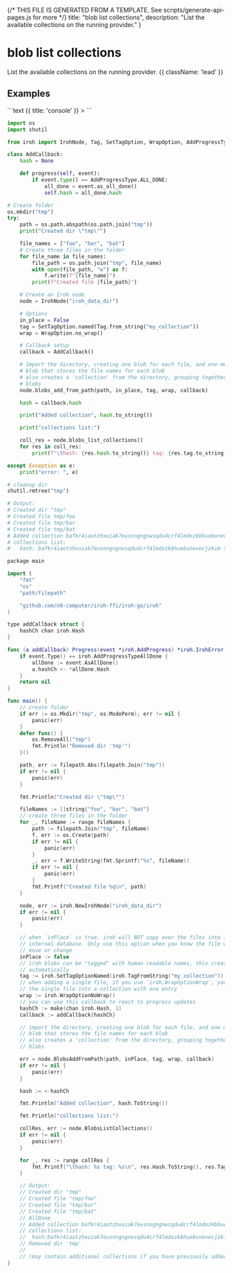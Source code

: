 {/* THIS FILE IS GENERATED FROM A TEMPLATE. See scripts/generate-api-pages.js for more */}
    title: "blob list collections",
    description: "List the available collections on the running provider."
}

<div className='not-prose mb-5'>
    <Breadcrumbs pages={[
        { name: 'API', href: '/docs/api', current: false },
        { name: 'blob list collections', href: '/docs/api/blob-list-collections', current: true },
    ]} />
</div>

# blob list collections

List the available collections on the running provider. {{ className: 'lead' }}



## Examples

<CodeGroup title="blob list collections">
```text {{ title: 'console' }}
> 
```

```python {{ title: 'python' }}
import os
import shutil

from iroh import IrohNode, Tag, SetTagOption, WrapOption, AddProgressType

class AddCallback:
    hash = None

    def progress(self, event):
        if event.type() == AddProgressType.ALL_DONE:
            all_done = event.as_all_done()
            self.hash = all_done.hash

# Create folder
os.mkdir("tmp")
try:
    path = os.path.abspath(os.path.join("tmp"))
    print("Created dir \"tmp\"")

    file_names = ["foo", "bar", "bat"]
    # Create three files in the folder
    for file_name in file_names:
        file_path = os.path.join("tmp", file_name)
        with open(file_path, "w") as f:
            f.write(f"{file_name}")
        print(f"Created file {file_path}")

    # Create an Iroh node
    node = IrohNode("iroh_data_dir")

    # Options
    in_place = False
    tag = SetTagOption.named(Tag.from_string("my_collection"))
    wrap = WrapOption.no_wrap()

    # Callback setup
    callback = AddCallback()

    # Import the directory, creating one blob for each file, and one metadata
    # blob that stores the file names for each blob
    # also creates a 'collection' from the directory, grouping together the
    # blobs
    node.blobs_add_from_path(path, in_place, tag, wrap, callback)

    hash = callback.hash

    print("Added collection", hash.to_string())

    print("collections list:")

    coll_res = node.blobs_list_collections()
    for res in coll_res:
        print(f"\thash: {res.hash.to_string()} tag: {res.tag.to_string()}")

except Exception as e:
    print("error: ", e)

# cleanup dir
shutil.rmtree("tmp")

# Output:
# Created dir "tmp"
# Created file tmp/foo
# Created file tmp/bar
# Created file tmp/bat
# Added collection bafkr4iaotzhxuiak7eusnngngnwsqdu4crf4lmdxzkbhuebunevecjzkim
# collections list:
# 	hash: bafkr4iaotzhxuiak7eusnngngnwsqdu4crf4lmdxzkbhuebunevecjzkim tag: "my_collection"


```

```swift {{ title: 'go' }}
package main

import (
	"fmt"
	"os"
	"path/filepath"

	"github.com/n0-computer/iroh-ffi/iroh-go/iroh"
)

type addCallback struct {
	hashCh chan iroh.Hash
}

func (a addCallback) Progress(event *iroh.AddProgress) *iroh.IrohError {
	if event.Type() == iroh.AddProgressTypeAllDone {
		allDone := event.AsAllDone()
		a.hashCh <- *allDone.Hash
	}
	return nil
}

func main() {
	// create folder
	if err := os.Mkdir("tmp", os.ModePerm); err != nil {
		panic(err)
	}
	defer func() {
		os.RemoveAll("tmp")
		fmt.Println("Removed dir 'tmp'")
	}()

	path, err := filepath.Abs(filepath.Join("tmp"))
	if err != nil {
		panic(err)
	}

	fmt.Println("Created dir \"tmp\"")

	fileNames := []string{"foo", "bar", "bat"}
	// create three files in the folder
	for _, fileName := range fileNames {
		path := filepath.Join("tmp", fileName)
		f, err := os.Create(path)
		if err != nil {
			panic(err)
		}
		_, err = f.WriteString(fmt.Sprintf("%s", fileName))
		if err != nil {
			panic(err)
		}
		fmt.Printf("Created file %q\n", path)
	}

	node, err := iroh.NewIrohNode("iroh_data_dir")
	if err != nil {
		panic(err)
	}

	// when `inPlace` is true, iroh will NOT copy over the files into its
	// internal database. Only use this option when you know the file will never
	// move or change
	inPlace := false
	// iroh blobs can be "tagged" with human readable names, this creates a tag
	// automatically
	tag := iroh.SetTagOptionNamed(iroh.TagFromString("my_collection"))
	// when adding a single file, if you use `iroh.WrapOptionWrap`, you will turn
	// the single file into a collection with one entry
	wrap := iroh.WrapOptionNoWrap()
	// you can use this callback to react to progress updates
	hashCh := make(chan iroh.Hash, 1)
	callback := addCallback{hashCh}

	// import the directory, creating one blob for each file, and one metadata
	// blob that stores the file names for each blob
	// also creates a 'collection' from the directory, grouping together the
	// blobs

	err = node.BlobsAddFromPath(path, inPlace, tag, wrap, callback)
	if err != nil {
		panic(err)
	}

	hash := <-hashCh

	fmt.Println("Added collection", hash.ToString())

	fmt.Println("collections list:")

	collRes, err := node.BlobsListCollections()
	if err != nil {
		panic(err)
	}

	for _, res := range collRes {
		fmt.Printf("\thash: %s tag: %s\n", res.Hash.ToString(), res.Tag.ToString())
	}

	// Output:
	// Created dir "tmp"
	// Created file "tmp/foo"
	// Created file "tmp/bar"
	// Created file "tmp/bat"
	// AllDone
	// Added collection bafkr4iaotzhxuiak7eusnngngnwsqdu4crf4lmdxzkbhuebunevecjzkim
	// collections list:
	// 	hash:bafkr4iaotzhxuiak7eusnngngnwsqdu4crf4lmdxzkbhuebunevecjzkim tag:"my_collection"
	// Removed dir 'tmp'
	//
	// (may contain additional collections if you have previously added content to your node)
}

```


</CodeGroup>
